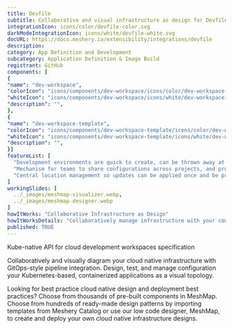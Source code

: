 ```yaml
---
title: Devfile
subtitle: Collaborative and visual infrastructure as design for Devfile
integrationIcon: icons/color/devfile-color.svg
darkModeIntegrationIcon: icons/white/devfile-white.svg
docURL: https://docs.meshery.io/extensibility/integrations/devfile
description: 
category: App Definition and Development
subcategory: Application Definition & Image Build
registrant: GitHub
components: [
{
"name": "dev-workspace",
"colorIcon": "icons/components/dev-workspace/icons/color/dev-workspace-color.svg",
"whiteIcon": "icons/components/dev-workspace/icons/white/dev-workspace-white.svg",
"description": "",
},
{
"name": "dev-workspace-template",
"colorIcon": "icons/components/dev-workspace-template/icons/color/dev-workspace-template-color.svg",
"whiteIcon": "icons/components/dev-workspace-template/icons/white/dev-workspace-template-white.svg",
"description": "",
}]
featureList: [
  "Development environments are quick to create, can be thrown away at will, and can be easily re-created when needed.",
  "Mechanism for teams to share configurations across projects, and provide a single source of truth throughout the application lifecycle.",
  "Central location management so updates can be applied once and be properly aligned across development teams."
]
workingSlides: [
  ../_images/meshmap-visualizer.webp,
  ../_images/meshmap-designer.webp
]
howItWorks: "Collaborative Infrastructure as Design"
howItWorksDetails: "Collaboratively manage infrastructure with your coworkers synchronously sharing the same designs."
published: TRUE
---
```

<p>
Kube-native API for cloud development workspaces specification
</p>
<p>
    Collaboratively and visually diagram your cloud native infrastructure with GitOps-style pipeline integration. Design, test, and manage configuration your Kubernetes-based, containerized applications as a visual topology.
</p>
<p>
    Looking for best practice cloud native design and deployment best practices? Choose from thousands of pre-built components in MeshMap. Choose from hundreds of ready-made design patterns by importing templates from Meshery Catalog or use our low code designer, MeshMap, to create and deploy your own cloud native infrastructure designs.
</p>
